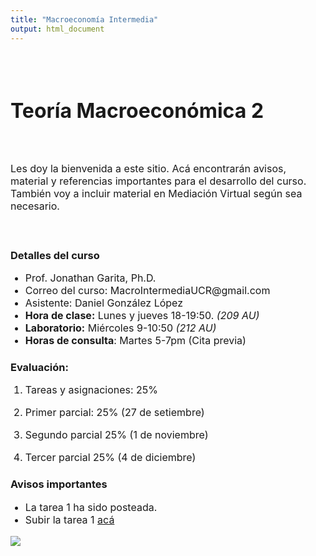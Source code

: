 ```yaml
---
title: "Macroeconomía Intermedia"
output: html_document
---
```


<style type="text/css">
.title {
  display: none;
}

#getting-started img {
  margin-right: 10px;
}

/* Increase font size for headings and body text */
h1 {
  font-size: 32px;
}
h2 {
  font-size: 24px;
}
p, li {
  font-size: 16px;
}
</style>

<div class="row" style="padding-top: 30px;">
<div class="col-sm-6">


# **Teoría Macroeconómica 2**
<br>

Les doy la bienvenida a este sitio. Acá encontrarán avisos, material y referencias importantes para el desarrollo del curso. También voy a incluir material en Mediación Virtual según sea necesario. 

<br>

### Detalles del curso
* Prof. Jonathan Garita, Ph.D.
* Correo del curso: MacroIntermediaUCR@gmail.com
* Asistente: Daniel González López
* **Hora de clase:** Lunes y jueves 18-19:50. *(209 AU)*
* **Laboratorio:** Miércoles 9-10:50 *(212 AU)*
* **Horas de consulta**: Martes 5-7pm (Cita previa)

### Evaluación:

1. Tareas y asignaciones: 25%

2. Primer parcial: 25% (27 de setiembre)

3. Segundo parcial 25% (1 de noviembre)

3. Tercer parcial 25% (4 de diciembre)




### Avisos importantes

* La tarea 1 ha sido posteada.
* Subir la tarea 1 [acá](https://www.dropbox.com/request/BdXuATo47U3QmDWA4UB4)


</div>  
<div class="col-sm-6">


<a href = "https://sites.google.com/site/matthiaskehrig/hermes">
![](images/hermes.jpg)


</a>
</div>


</a>
</div>
